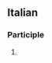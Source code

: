 ==Italian==

===Participle===
{{head|it|past participle form|g=m-p}}

# {{masculine plural of|it|gemuto}}